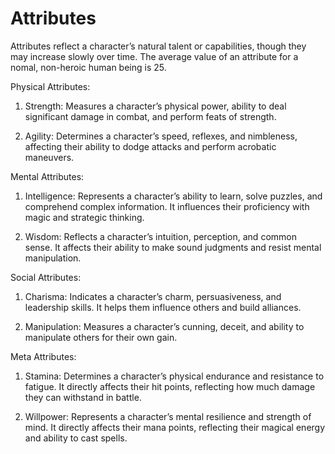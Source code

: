 # Attributes

Attributes reflect a character’s natural talent or capabilities, though they may increase slowly over time. The average value of an attribute for a nomal, non-heroic human being is 25. 

Physical Attributes:

1. Strength: Measures a character's physical power, ability to deal significant damage in combat, and perform feats of strength.

2. Agility: Determines a character's speed, reflexes, and nimbleness, affecting their ability to dodge attacks and perform acrobatic maneuvers.

Mental Attributes:

1. Intelligence: Represents a character's ability to learn, solve puzzles, and comprehend complex information. It influences their proficiency with magic and strategic thinking.

2. Wisdom: Reflects a character's intuition, perception, and common sense. It affects their ability to make sound judgments and resist mental manipulation.

Social Attributes:

1. Charisma: Indicates a character's charm, persuasiveness, and leadership skills. It helps them influence others and build alliances.

2. Manipulation: Measures a character's cunning, deceit, and ability to manipulate others for their own gain.

Meta Attributes:

1. Stamina: Determines a character's physical endurance and resistance to fatigue. It directly affects their hit points, reflecting how much damage they can withstand in battle.

2. Willpower: Represents a character's mental resilience and strength of mind. It directly affects their mana points, reflecting their magical energy and ability to cast spells.